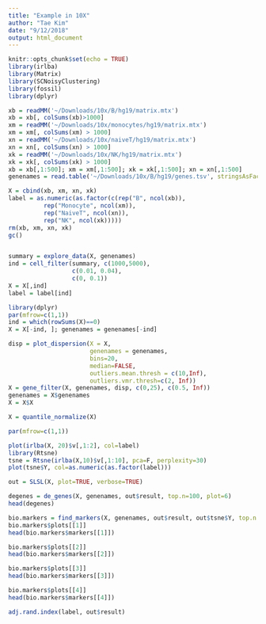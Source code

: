 ```yaml
---
title: "Example in 10X"
author: "Tae Kim"
date: "9/12/2018"
output: html_document
---
```


```r
knitr::opts_chunk$set(echo = TRUE)
library(irlba)
library(Matrix)
library(SCNoisyClustering)
library(fossil)
library(dplyr)
```

```r
xb = readMM('~/Downloads/10x/B/hg19/matrix.mtx')
xb = xb[, colSums(xb)>1000]
xm = readMM('~/Downloads/10x/monocytes/hg19/matrix.mtx')
xm = xm[, colSums(xm) > 1000]
xn = readMM('~/Downloads/10x/naiveT/hg19/matrix.mtx')
xn = xn[, colSums(xn) > 1000]
xk = readMM('~/Downloads/10x/NK/hg19/matrix.mtx')
xk = xk[, colSums(xk) > 1000]
xb = xb[,1:500]; xm = xm[,1:500]; xk = xk[,1:500]; xn = xn[,1:500]
genenames = read.table('~/Downloads/10x/B/hg19/genes.tsv', stringsAsFactors = F)$V2

X = cbind(xb, xm, xn, xk)
label = as.numeric(as.factor(c(rep("B", ncol(xb)),
          rep("Monocyte", ncol(xm)),
          rep("NaiveT", ncol(xn)),
          rep("NK", ncol(xk)))))
rm(xb, xm, xn, xk)
gc()


summary = explore_data(X, genenames)
ind = cell_filter(summary, c(1000,5000),
                  c(0.01, 0.04),
                  c(0, 0.1))
X = X[,ind]
label = label[ind]

library(dplyr)
par(mfrow=c(1,1))
ind = which(rowSums(X)==0)
X = X[-ind, ]; genenames = genenames[-ind]

disp = plot_dispersion(X = X,
                       genenames = genenames,
                       bins=20,
                       median=FALSE,
                       outliers.mean.thresh = c(10,Inf),
                       outliers.vmr.thresh=c(2, Inf))
X = gene_filter(X, genenames, disp, c(0,25), c(0.5, Inf))
genenames = X$genenames
X = X$X

X = quantile_normalize(X)

par(mfrow=c(1,1))

plot(irlba(X, 20)$v[,1:2], col=label)
library(Rtsne)
tsne = Rtsne(irlba(X,10)$v[,1:10], pca=F, perplexity=30)
plot(tsne$Y, col=as.numeric(as.factor(label)))

out = SLSL(X, plot=TRUE, verbose=TRUE)

degenes = de_genes(X, genenames, out$result, top.n=100, plot=6)
head(degenes)

bio.markers = find_markers(X, genenames, out$result, out$tsne$Y, top.n = 50, plot.n=3)
bio.markers$plots[[1]]
head(bio.markers$markers[[1]])

bio.markers$plots[[2]]
head(bio.markers$markers[[2]])

bio.markers$plots[[3]]
head(bio.markers$markers[[3]])

bio.markers$plots[[4]]
head(bio.markers$markers[[4]])

adj.rand.index(label, out$result)
```
